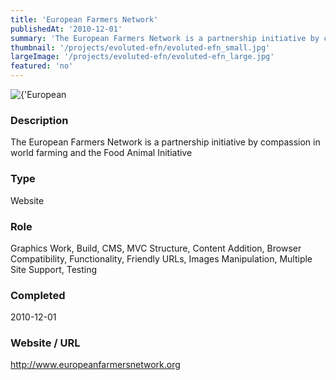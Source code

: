 ```yaml
---
title: 'European Farmers Network'
publishedAt: '2010-12-01'
summary: 'The European Farmers Network is a partnership initiative by compassion in world farming and the Food Animal Initiative'
thumbnail: '/projects/evoluted-efn/evoluted-efn_small.jpg'
largeImage: '/projects/evoluted-efn/evoluted-efn_large.jpg'
featured: 'no'
---
```


<div className="relative w-full h-[400px] sm:h-[600px] md:h-[760px] lg:h-[920px]">
  <Image
    alt={'European Farmers Network'}
    src={'/projects/evoluted-efn/evoluted-efn.jpg'}
    sizes="(max-width: 640px) 100%, 100%"
    fill={true}
    priority
    style={{
      objectFit: 'contain'
    }}
  />
</div>

### Description

The European Farmers Network is a partnership initiative by compassion in world farming and the Food Animal Initiative


### Type

Website

### Role

Graphics Work, Build, CMS, MVC Structure, Content Addition, Browser Compatibility, Functionality, Friendly URLs, Images Manipulation, Multiple Site Support, Testing

### Completed
2010-12-01

### Website / URL
http://www.europeanfarmersnetwork.org



